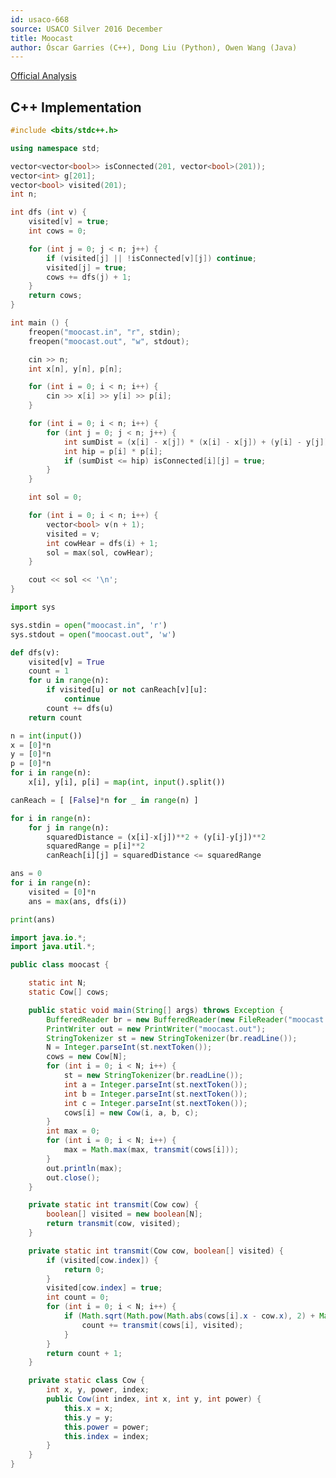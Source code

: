 ```yaml
---
id: usaco-668
source: USACO Silver 2016 December
title: Moocast
author: Óscar Garries (C++), Dong Liu (Python), Owen Wang (Java)
---
```


[Official Analysis](http://www.usaco.org/current/data/sol_moocast_silver_dec16.html)

<LanguageSection>
<CPPSection>

## C++ Implementation

```cpp
#include <bits/stdc++.h>

using namespace std;

vector<vector<bool>> isConnected(201, vector<bool>(201));
vector<int> g[201];
vector<bool> visited(201);
int n;

int dfs (int v) {
	visited[v] = true;
	int cows = 0;

	for (int j = 0; j < n; j++) {
		if (visited[j] || !isConnected[v][j]) continue;
		visited[j] = true;
		cows += dfs(j) + 1;
	}
	return cows;
}

int main () {
	freopen("moocast.in", "r", stdin);
	freopen("moocast.out", "w", stdout);

	cin >> n;
	int x[n], y[n], p[n];

	for (int i = 0; i < n; i++) {
		cin >> x[i] >> y[i] >> p[i];
	}

	for (int i = 0; i < n; i++) {
		for (int j = 0; j < n; j++) {
			int sumDist = (x[i] - x[j]) * (x[i] - x[j]) + (y[i] - y[j]) * (y[i] - y[j]);
			int hip = p[i] * p[i];
			if (sumDist <= hip) isConnected[i][j] = true;
		}
	}

	int sol = 0;

	for (int i = 0; i < n; i++) {
		vector<bool> v(n + 1);
		visited = v;
		int cowHear = dfs(i) + 1;
		sol = max(sol, cowHear);
	}

	cout << sol << '\n';
}

```

</CPPSection>

<PySection>

```py
import sys

sys.stdin = open("moocast.in", 'r')
sys.stdout = open("moocast.out", 'w')

def dfs(v):
	visited[v] = True
	count = 1
	for u in range(n):
		if visited[u] or not canReach[v][u]:
			continue
		count += dfs(u)
	return count

n = int(input())
x = [0]*n
y = [0]*n
p = [0]*n
for i in range(n):
	x[i], y[i], p[i] = map(int, input().split())

canReach = [ [False]*n for _ in range(n) ]

for i in range(n):
	for j in range(n):
		squaredDistance = (x[i]-x[j])**2 + (y[i]-y[j])**2
		squaredRange = p[i]**2
		canReach[i][j] = squaredDistance <= squaredRange

ans = 0
for i in range(n):
	visited = [0]*n
	ans = max(ans, dfs(i))

print(ans)
```

</PySection>

<JavaSection>

```java
import java.io.*;
import java.util.*;

public class moocast {

	static int N;
	static Cow[] cows;

	public static void main(String[] args) throws Exception {
		BufferedReader br = new BufferedReader(new FileReader("moocast.in"));
		PrintWriter out = new PrintWriter("moocast.out");
		StringTokenizer st = new StringTokenizer(br.readLine());
		N = Integer.parseInt(st.nextToken());
		cows = new Cow[N];
		for (int i = 0; i < N; i++) {
			st = new StringTokenizer(br.readLine());
			int a = Integer.parseInt(st.nextToken());
			int b = Integer.parseInt(st.nextToken());
			int c = Integer.parseInt(st.nextToken());
			cows[i] = new Cow(i, a, b, c);
		}
		int max = 0;
		for (int i = 0; i < N; i++) {
			max = Math.max(max, transmit(cows[i]));
		}
		out.println(max);
		out.close();
	}

	private static int transmit(Cow cow) {
		boolean[] visited = new boolean[N];
		return transmit(cow, visited);
	}

	private static int transmit(Cow cow, boolean[] visited) {
		if (visited[cow.index]) {
			return 0;
		}
		visited[cow.index] = true;
		int count = 0;
		for (int i = 0; i < N; i++) {
			if (Math.sqrt(Math.pow(Math.abs(cows[i].x - cow.x), 2) + Math.pow(Math.abs(cows[i].y - cow.y), 2)) < cow.power) {
				count += transmit(cows[i], visited);
			}
		}
		return count + 1;
	}

	private static class Cow {
		int x, y, power, index;
		public Cow(int index, int x, int y, int power) {
			this.x = x;
			this.y = y;
			this.power = power;
			this.index = index;
		}
	}
}
```

</JavaSection>

</LanguageSection>

